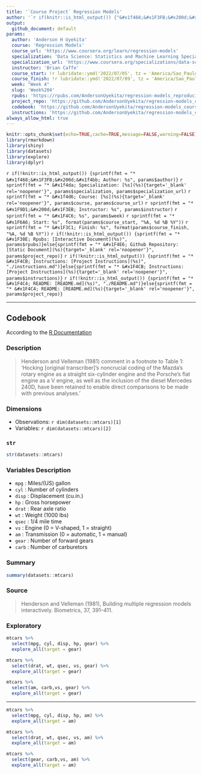 ```yaml
---
title: '`Course Project` Regression Models'
author: '`r if(knitr::is_html_output()) {"&#x1f468;&#x1F3FB;&#x200d;&#x1f4bb; Anderson H Uyekita"} else {NULL}`'
output:
  github_document: default
params:
  author: 'Anderson H Uyekita'
  course: 'Regression Models'
  course_url: 'https://www.coursera.org/learn/regression-models'
  specialization: 'Data Science: Statistics and Machine Learning Specialization'
  specialization_url: 'https://www.coursera.org/specializations/data-science-statistics-machine-learning'
  instructor: 'Brian Caffo'
  course_start: !r lubridate::ymd('2022/07/05', tz = 'America/Sao_Paulo')
  course_finish: !r lubridate::ymd('2022/07/09', tz = 'America/Sao_Paulo')
  week: "Week 4"
  slug: 'Week%204'
  rpubs: 'https://rpubs.com/AndersonUyekita/regression-models_reproducible-research'
  project_repo: 'https://github.com/AndersonUyekita/regression-models_course-project'
  codebook: 'https://github.com/AndersonUyekita/regression-models_course-project/blob/master/codebook.md'
  instructions: 'https://github.com/AndersonUyekita/regression-models_course-project/blob/master/instructions.md'
always_allow_html: true
---
```


```r
knitr::opts_chunk$set(echo=TRUE,cache=TRUE,message=FALSE,warning=FALSE)
library(rmarkdown)
library(shiny)
library(datasets)
library(explore)
library(dplyr)
```

`r if(!knitr::is_html_output()) {sprintf(fmt = "* &#x1f468;&#x1F3FB;&#x200d;&#x1f4bb; Author: %s", params$author)}`
`r sprintf(fmt = "* &#x1f4da; Specialization: [%s](%s){target='_blank' rel='noopener'}", params$specialization, params$specialization_url)`
`r sprintf(fmt = "* &#x1f4d6; Course: [%s](%s){target='_blank' rel='noopener'}", params$course, params$course_url)`
    `r sprintf(fmt = "* &#x1F9D1;&#x200d;&#x1F3EB; Instructor: %s", params$instructor)`
`r sprintf(fmt = "* &#x1F4C6; %s", params$week)`
    `r sprintf(fmt = "* &#x1F6A6; Start: %s", format(params$course_start, "%A, %d %B %Y"))`
    `r sprintf(fmt = "* &#x1F3C1; Finish: %s", format(params$course_finish, "%A, %d %B %Y"))`
`r if(!knitr::is_html_output()) {sprintf(fmt = "* &#x1F30E; Rpubs: [Interactive Document](%s)", params$rpubs)}else{sprintf(fmt = "* &#x1F4E6; Github Repository: [Static Document](%s){target='_blank' rel='noopener'}", params$project_repo)}`
`r if(!knitr::is_html_output()) {sprintf(fmt = "* &#x1F4CB; Instructions: [Project Instructions](%s)", "./instructions.md")}else{sprintf(fmt = "* &#x1F4CB; Instructions: [Project Instructions](%s){target='_blank' rel='noopener'}", params$instructions)}`
`r if(!knitr::is_html_output()) {sprintf(fmt = "* &#x1F4C4; README: [README.md](%s)", "./README.md")}else{sprintf(fmt = "* &#x1F4C4; README: [README.md](%s){target='_blank' rel='noopener'}", params$project_repo)}`

--------------------------------------------------------------------------------

## Codebook

According to the [R Documentation][1]

[1]: https://stat.ethz.ch/R-manual/R-devel/library/datasets/html/mtcars.html

### Description

> Henderson and Velleman (1981) comment in a footnote to Table 1: ‘Hocking [original transcriber]'s noncrucial coding of the Mazda's rotary engine as a straight six-cylinder engine and the Porsche's flat engine as a V engine, as well as the inclusion of the diesel Mercedes 240D, have been retained to enable direct comparisons to be made with previous analyses.’

### Dimensions

* Observations: `r dim(datasets::mtcars)[1]`
* Variables: `r dim(datasets::mtcars)[2]`

### `str`

```r
str(datasets::mtcars)
```

### Variables Description

* `mpg` : Miles/(US) gallon
* `cyl` : Number of cylinders
* `disp` : Displacement (cu.in.)
* `hp` : Gross horsepower
* `drat` : Rear axle ratio
* `wt` : Weight (1000 lbs)
* `qsec` : 1/4 mile time
* `vs` : Engine (0 = V-shaped, 1 = straight)
* `am` : Transmission (0 = automatic, 1 = manual)
* `gear` : Number of forward gears
* `carb` : Number of carburetors

### Summary

```r
summary(datasets::mtcars)
```

### Source

> Henderson and Velleman (1981), Building multiple regression models interactively. Biometrics, 37, 391–411.

### Exploratory

```r
mtcars %>% 
  select(mpg, cyl, disp, hp, gear) %>% 
  explore_all(target = gear)
```

```r
mtcars %>% 
  select(drat, wt, qsec, vs, gear) %>% 
  explore_all(target = gear)
```

```r
mtcars %>% 
  select(am, carb,vs, gear) %>% 
  explore_all(target = gear)
```

---

```r
mtcars %>% 
  select(mpg, cyl, disp, hp, am) %>% 
  explore_all(target = am)
```

```r
mtcars %>% 
  select(drat, wt, qsec, vs, am) %>% 
  explore_all(target = am)
```

```r
mtcars %>% 
  select(gear, carb,vs, am) %>% 
  explore_all(target = am)
```